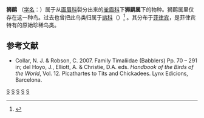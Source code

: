 {{Speciesbox
| taxon = Leonardina woodi
| binomial_authority = ([[Mearns|Mearns]], 1905)
| status = LC
| status_system = IUCN3.1
| status_ref = <ref>{{IUCN|id=106007836 |title=''狮鹛'' |assessors=[[BirdLife_International|BirdLife International]] |version=2012.1 |year=2012 |accessdate=16 July 2012}}</ref>
}}
'''狮鹛''' （[[学名|学名]]：{{lang|la|''Leonardina woodi''}}）属于从[[画眉科|画眉科]]裂分出来的[[雀眉科|雀眉科]]下'''狮鹛属'''下的物种。狮鹛属里仅存在这一种鸟。过去也曾把此鸟类归属于[[鹟科|鹟科]]（{{lang|la|''Muscicapidae''}}）<ref>{{cite journal|last=Oliveros|first=Carl|coauthors=Sushma Reddy, Robert G. Moyle|title=The phylogenetic position of some Philippine “babblers” spans the muscicapoid and sylvioid bird radiations|journal=Molecular Phylogenetics and Evolution|year=2012|volume=65|issue=2|pages=799–804|doi=10.1016/j.ympev.2012.07.029,|url=http://www.sciencedirect.com/science/article/pii/S1055790312002862|access-date=2013-06-16|archive-date=2015-09-24|archive-url=https://web.archive.org/web/20150924184329/http://www.sciencedirect.com/science/article/pii/S1055790312002862|dead-url=no}}</ref> 。其分布于[[菲律宾|菲律宾]]，是菲律宾特有的原始珍稀鸟类。

==参考文献==
{{Reflist}}
{{refbegin}}
*Collar, N. J. & Robson, C. 2007. Family Timaliidae (Babblers)  Pp. 70 – 291 in; del Hoyo, J., Elliott, A. & Christie, D.A. eds. ''Handbook of the Birds of the World'', Vol. 12. Picathartes to Tits and Chickadees. Lynx Edicions, Barcelona.
{{refend}}

{{Taxonbar}}
[[Category:IUCN红色名录无危物种|S]]
[[Category:雀眉科|S]]
[[Category:菲律宾鸟类|S]]
[[Category:由机器人创建的鸟类条目|S]]
[[Category:1905年描述的鸟类|S]]